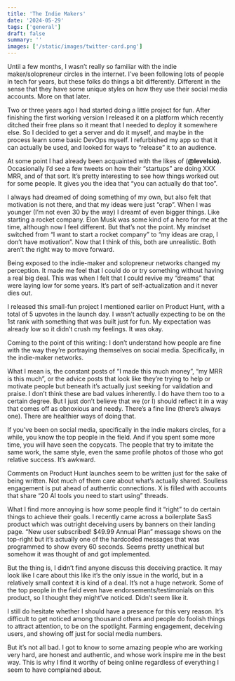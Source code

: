 ```yaml
---
title: 'The Indie Makers'
date: '2024-05-29'
tags: ['general']
draft: false
summary: ''
images: ['/static/images/twitter-card.png']
---
```


Until a few months, I wasn’t really so familiar with the indie maker/solopreneur circles in the internet. I’ve been following lots of people in tech for years, but these folks do things a bit differently. Different in the sense that they have some unique styles on how they use their social media accounts. More on that later.

Two or three years ago I had started doing a little project for fun. After finishing the first working version I released it on a platform which recently ditched their free plans so it meant that I needed to deploy it somewhere else. So I decided to get a server and do it myself, and maybe in the process learn some basic DevOps myself. I refurbished my app so that it can actually be used, and looked for ways to “release” it to an audience.

At some point I had already been acquainted with the likes of (**@levelsio).** Occasionally I’d see a few tweets on how their “startups” are doing XXX MRR, and of that sort. It’s pretty interesting to see how things worked out for some people. It gives you the idea that “you can actually do that too”.

I always had dreamed of doing something of my own, but also felt that motivation is not there, and that my ideas were just “crap”. When I was younger (I’m not even 30 by the way) I dreamt of even bigger things. Like starting a rocket company. Elon Musk was some kind of a hero for me at the time, although now I feel different. But that’s not the point. My mindset switched from “I want to start a rocket company” to “my ideas are crap, I don’t have motivation”. Now that I think of this, both are unrealistic. Both aren’t the right way to move forward.

Being exposed to the indie-maker and solopreneur networks changed my perception. It made me feel that I could do or try something without having a real big deal. This was when I felt that I could revive my “dreams” that were laying low for some years. It’s part of self-actualization and it never dies out.

I released this small-fun project I mentioned earlier on Product Hunt, with a total of 5 upvotes in the launch day. I wasn’t actually expecting to be on the 1st rank with something that was built just for fun. My expectation was already low so it didn’t crush my feelings. It was okay.

Coming to the point of this writing: I don’t understand how people are fine with the way they’re portraying themselves on social media. Specifically, in the indie-maker networks.

What I mean is, the constant posts of “I made this much money”, “my MRR is this much”, or the advice posts that look like they’re trying to help or motivate people but beneath it’s actually just seeking for validation and praise. I don’t think these are bad values inherently. I do have them too to a certain degree. But I just don’t believe that we (or I) should reflect it in a way that comes off as obnoxious and needy. There’s a fine line (there’s always one). There are healthier ways of doing that.

If you’ve been on social media, specifically in the indie makers circles, for a while, you know the top people in the field. And if you spent some more time, you will have seen the copycats. The people that try to imitate the same work, the same style, even the same profile photos of those who got relative success. It’s awkward.

Comments on Product Hunt launches seem to be written just for the sake of being written. Not much of them care about what’s actually shared. Soulless engagement is put ahead of authentic connections. X is filled with accounts that share “20 AI tools you need to start using” threads.

What I find more annoying is how some people find it “right” to do certain things to achieve their goals. I recently came across a boilerplate SasS product which was outright deceiving users by banners on their landing page. “New user subscribed! $49.99 Annual Plan” message shows on the top-right but it’s actually one of the hardcoded messages that was programmed to show every 60 seconds. Seems pretty unethical but somehow it was thought of and got implemented.

But the thing is, I didn’t find anyone discuss this deceiving practice. It may look like I care about this like it’s the only issue in the world, but in a relatively small context it is kind of a deal. It’s not a huge network. Some of the top people in the field even have endorsements/testimonials on this product, so I thought they might’ve noticed. Didn’t seem like it.

I still do hesitate whether I should have a presence for this very reason. It’s difficult to get noticed among thousand others and people do foolish things to attract attention, to be on the spotlight. Farming engagement, deceiving users, and showing off just for social media numbers.

But it’s not all bad. I got to know to some amazing people who are working very hard, are honest and authentic, and whose work inspire me in the best way. This is why I find it worthy of being online regardless of everything I seem to have complained about.
